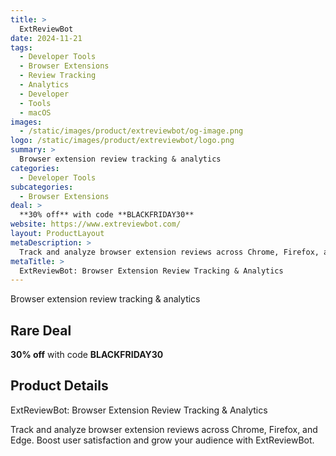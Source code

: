```yaml
---
title: >
  ExtReviewBot
date: 2024-11-21
tags:
  - Developer Tools
  - Browser Extensions
  - Review Tracking
  - Analytics
  - Developer
  - Tools
  - macOS
images:
  - /static/images/product/extreviewbot/og-image.png
logo: /static/images/product/extreviewbot/logo.png
summary: >
  Browser extension review tracking & analytics
categories:
  - Developer Tools
subcategories:
  - Browser Extensions
deal: >
  **30% off** with code **BLACKFRIDAY30**
website: https://www.extreviewbot.com/
layout: ProductLayout
metaDescription: >
  Track and analyze browser extension reviews across Chrome, Firefox, and Edge. Boost user satisfaction and grow your audience with ExtReviewBot.
metaTitle: >
  ExtReviewBot: Browser Extension Review Tracking & Analytics
---
```

Browser extension review tracking & analytics

## Rare Deal

**30% off** with code **BLACKFRIDAY30**

## Product Details
ExtReviewBot: Browser Extension Review Tracking & Analytics

Track and analyze browser extension reviews across Chrome, Firefox, and Edge. Boost user satisfaction and grow your audience with ExtReviewBot.
